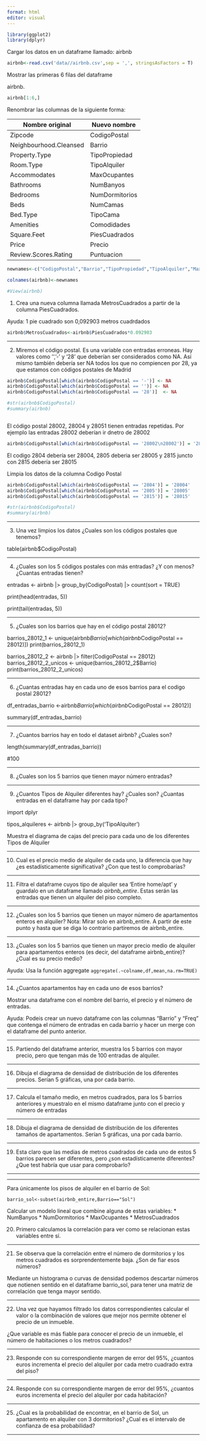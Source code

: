 ```yaml
---
format: html
editor: visual
---
```


```r
library(ggplot2)
library(dplyr)
```

Cargar los datos en un dataframe llamado: airbnb

```r
airbnb<-read.csv('data//airbnb.csv',sep = ',', stringsAsFactors = T)
```

Mostrar las primeras 6 filas del dataframe

airbnb.

```r
airbnb[1:6,]
```

Renombrar las columnas de la siguiente forma:

| Nombre original        | Nuevo nombre   |
|------------------------|----------------|
| Zipcode                | CodigoPostal   |
| Neighbourhood.Cleansed | Barrio         |
| Property.Type          | TipoPropiedad  |
| Room.Type              | TipoAlquiler   |
| Accommodates           | MaxOcupantes   |
| Bathrooms              | NumBanyos      |
| Bedrooms               | NumDormitorios |
| Beds                   | NumCamas       |
| Bed.Type               | TipoCama       |
| Amenities              | Comodidades    |
| Square.Feet            | PiesCuadrados  |
| Price                  | Precio         |
| Review.Scores.Rating   | Puntuacion     |

```r

newnames<-c("CodigoPostal","Barrio","TipoPropiedad","TipoAlquiler","MaxOcupantes","NumBanyos", "NumDormitorios","NumCamas","TipoCama","Comodidades","PiesCuadrados","Precio","Puntuacion")

colnames(airbnb)<-newnames

#View(airbnb)
```

1.  Crea una nueva columna llamada MetrosCuadrados a partir de la columna PiesCuadrados.

Ayuda: 1 pie cuadrado son 0,092903 metros cuadrdados

```r
airbnb$MetrosCuadrados<-airbnb$PiesCuadrados*0.092903

```

------------------------------------------------------------------------

2.  Miremos el código postal. Es una variable con entradas erroneas. Hay valores como '','-' y '28' que deberían ser considerados como NA. Así mismo también debería ser NA todos los que no compiencen por 28, ya que estamos con códigos postales de Madrid

```r

airbnb$CodigoPostal[which(airbnb$CodigoPostal == '-')] <- NA
airbnb$CodigoPostal[which(airbnb$CodigoPostal == '')] <- NA
airbnb$CodigoPostal[which(airbnb$CodigoPostal == '28')]  <- NA

#str(airbnb$CodigoPostal)
#summary(airbnb)



```

El código postal 28002, 28004 y 28051 tienen entradas repetidas. Por ejemplo las entradas 28002\n20882 deberían ir dnetro de 28002

```r


airbnb$CodigoPostal[which(airbnb$CodigoPostal == '28002\n28002')] = '28002'


```

El codigo 2804 debería ser 28004, 2805 deberia ser 28005 y 2815 juncto con 2815 debería ser 28015

Limpia los datos de la columna Codigo Postal

```r

airbnb$CodigoPostal[which(airbnb$CodigoPostal == '2804')] = '28004'
airbnb$CodigoPostal[which(airbnb$CodigoPostal == '2805')] = '28005'
airbnb$CodigoPostal[which(airbnb$CodigoPostal == '2815')] = '28015'

#str(airbnb$CodigoPostal)
#summary(airbnb)


```

------------------------------------------------------------------------

3.  Una vez limpios los datos ¿Cuales son los códigos postales que tenemos?

table(airbnb\$CodigoPostal)

------------------------------------------------------------------------

4.  ¿Cuales son los 5 códigos postales con más entradas? ¿Y con menos? ¿Cuantas entradas tienen?

entradas \<- airbnb \|\> group_by(CodigoPostal) \|\> count(sort = TRUE)

print(head(entradas, 5))

print(tail(entradas, 5))

------------------------------------------------------------------------

5.  ¿Cuales son los barrios que hay en el código postal 28012?

barrios_28012_1 \<- unique(airbnb$Barrio[which(airbnb$CodigoPostal == 28012)\]) print(barrios_28012_1)

barrios_28012_2 \<- airbnb \|\> filter(CodigoPostal == 28012) barrios_28012_2_unicos \<- unique(barrios_28012_2\$Barrio) print(barrios_28012_2_unicos)

------------------------------------------------------------------------

6.  ¿Cuantas entradas hay en cada uno de esos barrios para el codigo postal 28012?

df_entradas_barrio \<-airbnb$Barrio[which(airbnb$CodigoPostal == 28012)\]

summary(df_entradas_barrio)

------------------------------------------------------------------------

7.  ¿Cuantos barrios hay en todo el dataset airbnb? ¿Cuales son?

length(summary(df_entradas_barrio))

#100

------------------------------------------------------------------------

8.  ¿Cuales son los 5 barrios que tienen mayor número entradas?

------------------------------------------------------------------------

9.  ¿Cuantos Tipos de Alquiler diferentes hay? ¿Cuales son? ¿Cuantas entradas en el dataframe hay por cada tipo?

import dplyr

tipos_alquileres \<- airbnb \|\> group_by('TipoAlquiter')

Muestra el diagrama de cajas del precio para cada uno de los diferentes Tipos de Alquiler

------------------------------------------------------------------------

10. Cual es el precio medio de alquiler de cada uno, la diferencia que hay ¿es estadísticamente significativa? ¿Con que test lo comprobarías?

------------------------------------------------------------------------

11. Filtra el dataframe cuyos tipo de alquiler sea 'Entire home/apt' y guardalo en un dataframe llamado *airbnb_entire*. Estas serán las entradas que tienen un alquiler del piso completo.

------------------------------------------------------------------------

12. ¿Cuales son los 5 barrios que tienen un mayor número de apartamentos enteros en alquiler? Nota: Mirar solo en airbnb_entire. A partir de este punto y hasta que se diga lo contrario partiremos de airbnb_entire.

------------------------------------------------------------------------

13. ¿Cuales son los 5 barrios que tienen un mayor precio medio de alquiler para apartamentos enteros (es decir, del dataframe airbnb_entire)? ¿Cual es su precio medio?

Ayuda: Usa la función aggregate `aggregate(.~colname,df,mean,na.rm=TRUE)`

------------------------------------------------------------------------

14. ¿Cuantos apartamentos hay en cada uno de esos barrios?

Mostrar una dataframe con el nombre del barrio, el precio y el número de entradas.

Ayuda: Podeis crear un nuevo dataframe con las columnas "Barrio" y "Freq" que contenga el número de entradas en cada barrio y hacer un merge con el dataframe del punto anterior.

------------------------------------------------------------------------

15. Partiendo del dataframe anterior, muestra los 5 barrios con mayor precio, pero que tengan más de 100 entradas de alquiler.

------------------------------------------------------------------------

16. Dibuja el diagrama de densidad de distribución de los diferentes precios. Serían 5 gráficas, una por cada barrio.

------------------------------------------------------------------------

17. Calcula el tamaño medio, en metros cuadrados, para los 5 barrios anteriores y muestralo en el mismo dataframe junto con el precio y número de entradas

------------------------------------------------------------------------

18. Dibuja el diagrama de densidad de distribución de los diferentes tamaños de apartamentos. Serían 5 gráficas, una por cada barrio.

------------------------------------------------------------------------

19. Esta claro que las medias de metros cuadrados de cada uno de estos 5 barrios parecen ser diferentes, pero ¿son estadísticamente diferentes? ¿Que test habría que usar para comprobarlo?

------------------------------------------------------------------------

------------------------------------------------------------------------

Para únicamente los pisos de alquiler en el barrio de Sol:

`barrio_sol<-subset(airbnb_entire,Barrio=="Sol")`

Calcular un modelo lineal que combine alguna de estas variables: \* NumBanyos \* NumDormitorios \* MaxOcupantes \* MetrosCuadrados

20. Primero calculamos la correlación para ver como se relacionan estas variables entre sí.

------------------------------------------------------------------------

21. Se observa que la correlación entre el número de dormitorios y los metros cuadrados es sorprendentemente baja. ¿Son de fiar esos números?

Mediante un histograma o curvas de densidad podemos descartar números que notienen sentido en el dataframe barrio_sol, para tener una matriz de correlación que tenga mayor sentido.

------------------------------------------------------------------------

22. Una vez que hayamos filtrado los datos correspondientes calcular el valor o la combinación de valores que mejor nos permite obtener el precio de un inmueble.

¿Que variable es más fiable para conocer el precio de un inmueble, el número de habitaciones o los metros cuadrados?

------------------------------------------------------------------------

23. Responde con su correspondiente margen de error del 95%, ¿cuantos euros incrementa el precio del alquiler por cada metro cuadrado extra del piso?

------------------------------------------------------------------------

24. Responde con su correspondiente margen de error del 95%, ¿cuantos euros incrementa el precio del alquiler por cada habitación?

------------------------------------------------------------------------

25. ¿Cual es la probabilidad de encontrar, en el barrio de Sol, un apartamento en alquiler con 3 dormitorios? ¿Cual es el intervalo de confianza de esa probabilidad?

------------------------------------------------------------------------
